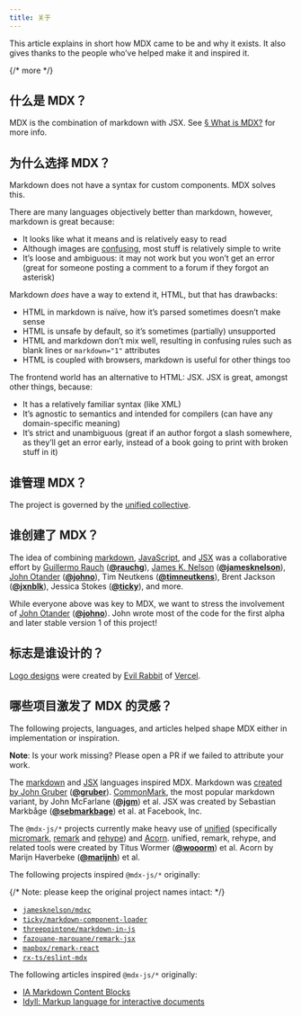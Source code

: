 ```yaml
---
title: 关于
---
```


This article explains in short how MDX came to be and why it exists.
It also gives thanks to the people who’ve helped make it and inspired it.

{/* more */}

## 什么是 MDX？

MDX is the combination of markdown with JSX.
See [§ What is MDX?][what] for more info.

## 为什么选择 MDX？

Markdown does not have a syntax for custom components.
MDX solves this.

There are many languages objectively better than markdown, however, markdown is
great because:

- It looks like what it means and is relatively easy to read
- Although images are [confusing][], most stuff is relatively simple to write
- It’s loose and ambiguous: it may not work but you won’t get an error (great
  for someone posting a comment to a forum if they forgot an asterisk)

Markdown _does_ have a way to extend it, HTML, but that has drawbacks:

- HTML in markdown is naïve, how it’s parsed sometimes doesn’t make sense
- HTML is unsafe by default, so it’s sometimes (partially) unsupported
- HTML and markdown don’t mix well, resulting in confusing rules such as
  blank lines or `markdown="1"` attributes
- HTML is coupled with browsers, markdown is useful for other things too

The frontend world has an alternative to HTML: JSX.
JSX is great, amongst other things, because:

- It has a relatively familiar syntax (like XML)
- It’s agnostic to semantics and intended for compilers (can have any
  domain-specific meaning)
- It’s strict and unambiguous (great if an author forgot a slash somewhere, as
  they’ll get an error early, instead of a book going to print with broken
  stuff in it)

## 谁管理 MDX？

The project is governed by the
[unified collective][governance].

## 谁创建了 MDX？

The idea of combining [markdown][commonmark], [JavaScript][], and [JSX][] was a
collaborative effort by
[Guillermo Rauch][mdx-rauchg] (**[@rauchg][rauchg]**),
[James K. Nelson][mdx-jamesknelson] (**[@jamesknelson][jamesknelson]**),
[John Otander][mdx-johno] (**[@johno][johno]**),
Tim Neutkens (**[@timneutkens][timneutkens]**),
Brent Jackson (**[@jxnblk][jxnblk]**),
Jessica Stokes (**[@ticky][ticky]**), and more.

While everyone above was key to MDX, we want to stress the involvement of
[John Otander][mdx-johno] (**[@johno][johno]**).
John wrote most of the code for the first alpha and later stable version 1 of
this project!

## 标志是谁设计的？

[Logo designs][design] were created by [Evil Rabbit][] of [Vercel][].

## 哪些项目激发了 MDX 的灵感？

The following projects, languages, and articles helped shape MDX either in
implementation or inspiration.

<Note type="info">**Note**: Is your work missing? Please open a PR if we failed to attribute your work.</Note>

The [markdown][] and [JSX][] languages inspired MDX.
Markdown was [created by John Gruber][markdown] (**[@gruber][gruber]**).
[CommonMark][], the most popular markdown variant, by John McFarlane
(**[@jgm][jgm]**) et al.
JSX was created by Sebastian Markbåge (**[@sebmarkbage][sebmarkbage]**) et
al. at Facebook, Inc.

The `@mdx-js/*` projects currently make heavy use of [unified][] (specifically
[micromark][], [remark][] and [rehype][]) and [Acorn][].
unified, remark, rehype, and related tools were created by Titus Wormer
(**[@wooorm][wooorm]**) et al.
Acorn by Marijn Haverbeke (**[@marijnh][marijnh]**) et al.

The following projects inspired `@mdx-js/*` originally:

{/* Note: please keep the original project names intact: */}

- [`jamesknelson/mdxc`](https://github.com/frontarm/mdx-util)
- [`ticky/markdown-component-loader`](https://github.com/ticky/markdown-component-loader)
- [`threepointone/markdown-in-js`](https://github.com/threepointone/markdown-in-js)
- [`fazouane-marouane/remark-jsx`](https://github.com/remarkjs/remark-jsx)
- [`mapbox/remark-react`](https://github.com/remarkjs/remark-react)
- [`rx-ts/eslint-mdx`](https://github.com/mdx-js/eslint-mdx)

The following articles inspired `@mdx-js/*` originally:

- [IA Markdown Content Blocks](https://github.com/iainc/Markdown-Content-Blocks)
- [Idyll: Markup language for interactive documents](https://idyll-lang.org)

[what]: /docs/what-is-mdx/
[jsx]: https://facebook.github.io/jsx/
[governance]: https://github.com/unifiedjs/collective
[commonmark]: https://spec.commonmark.org/current/
[confusing]: https://twitter.com/gruber/status/1246489863932821512
[design]: https://github.com/mdx-js/design
[evil rabbit]: https://twitter.com/evilrabbit_
[vercel]: https://vercel.com
[javascript]: https://tc39.es/ecma262/
[mdx-rauchg]: https://spectrum.chat/frontend/general/mdx-proposal~1021be59-2738-4511-aceb-c66921050b9a
[mdx-jamesknelson]: https://github.com/frontarm/mdx-util/tree/0f5f6d62bac4b83edc4bc3890dde3011079fa318
[mdx-johno]: https://github.com/mdx-js/mdx/tree/a96ede2c104084ae21efa8bd95319011e558ec9d
[markdown]: https://daringfireball.net/2004/03/introducing_markdown
[rauchg]: https://github.com/rauchg
[jamesknelson]: https://github.com/jamesknelson
[johno]: https://github.com/johno
[timneutkens]: https://github.com/timneutkens
[jxnblk]: https://github.com/jxnblk
[ticky]: https://github.com/ticky
[gruber]: https://github.com/gruber
[jgm]: https://github.com/jgm
[sebmarkbage]: https://github.com/sebmarkbage
[unified]: https://unifiedjs.com
[micromark]: https://github.com/micromark/micromark
[remark]: https://github.com/remarkjs/remark
[rehype]: https://github.com/rehypejs/rehype
[acorn]: https://github.com/acornjs/acorn
[wooorm]: https://github.com/wooorm
[marijnh]: https://github.com/marijnh
